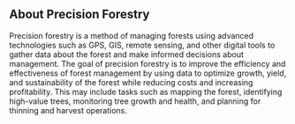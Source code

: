 
## About Precision Forestry

Precision forestry is a method of managing forests using advanced technologies such as GPS, GIS, remote sensing, and other digital tools to gather data about the forest and make informed decisions about management. The goal of precision forestry is to improve the efficiency and effectiveness of forest management by using data to optimize growth, yield, and sustainability of the forest while reducing costs and increasing profitability. This may include tasks such as mapping the forest, identifying high-value trees, monitoring tree growth and health, and planning for thinning and harvest operations.